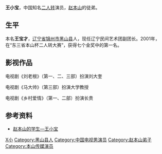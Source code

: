 '''王小宝'''{{BD|1964年|10月11日|||catIdx=W王}}，中国知名[[二人转|二人转]]演员，[[赵本山|赵本山]]的徒弟。

==生平==
本名'''王宝才'''，[[辽宁省|辽宁省]][[锦州市|锦州市]][[黑山县|黑山县]]人，现任辽宁民间艺术团副团长。2001年，在“东三省本山杯二人转大赛”，获得七个金奖中的第一名。

==影视作品==
电视剧《刘老根》（第一、二、三部）扮演刘大奎

电视剧《马大帅》（第三部）扮演大学教授

电视剧《乡村爱情》（第一、二部）扮演长贵

==参考资料==
*[http://yule.sohu.com/20081209/n261105516.shtml 赵本山的学生—王小宝] {{Wayback|url=http://yule.sohu.com/20081209/n261105516.shtml |date=20090211220436 }}

{{DEFAULTSORT:W}}
[[Category:王姓|X小]]
[[Category:黑山县人|Category:黑山县人]]
[[Category:中国电视男演员|Category:中国电视男演员]]
[[Category:赵本山弟子|Category:赵本山弟子]]
[[Category:本山传媒演员|Category:本山传媒演员]]